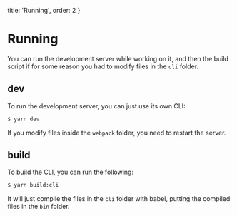 
  title: 'Running',
  order: 2
}

# Running

You can run the development server while working on it, and then the build script if for some reason you had to modify files in the `cli` folder.

## dev

To run the development server, you can just use its own CLI:

```bash
$ yarn dev
```

If you modify files inside the `webpack` folder, you need to restart the server.

## build

To build the CLI, you can run the following:

```bash
$ yarn build:cli
```

It will just compile the files in the `cli` folder with babel, putting the compiled files in the `bin` folder.
